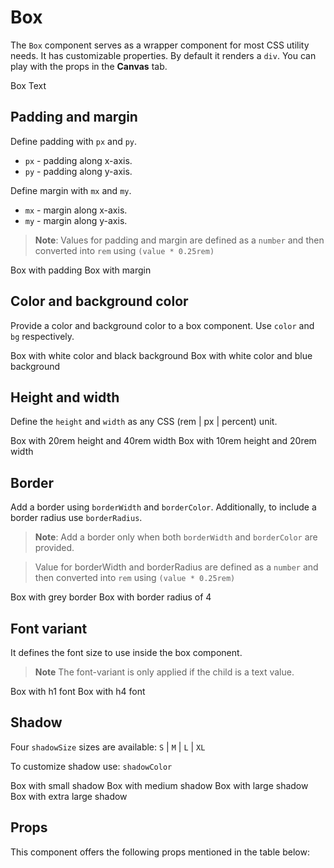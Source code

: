 
<Meta title="Core" component={Box} />

# Box

The `Box` component serves as a wrapper component for most  CSS utility needs. It has customizable properties. By default it renders a `div`.
You can play with the props in the **Canvas** tab.

<Preview withToolbar>
    <Story name="Box" decorators={[withKnobs]}>
        <Box
            fontVariant={select('Font Variant', fontVariants, 'h2')}
            color={color('Text Color', 'black')}
            bg={color('Background Color', '#e6effd')}
            isLoading={boolean('Is Loading', false)}
            px={number('Padding x-axis', 4)}
            py={number('Padding y-axis', 4)}
            mx={number('Margin x-axis', 2)}
            my={number('Margin y-axis', 2)}
            borderRadius={number('Border radius', 2)}
            borderColor={color('Border color', defaultTheme.colors.medlyGreen[500])}
            borderWidth={number('Border width', 1)}
            shadowSize={select('Shadow', shadows, 'M')}
            shadowColor={color('Shadow Color', 'rgba(0, 0, 0, 0.2)')}
        >
            <p>Box Text</p>
        </Box>
    </Story>
</Preview>

## Padding and margin

Define padding with `px` and `py`.

-   `px` - padding along x-axis.
-   `py` - padding along y-axis.

Define margin with `mx` and `my`.

-   `mx` - margin along x-axis.
-   `my` - margin along y-axis.

> **Note**: Values for padding and margin are defined as a `number` and then converted into `rem` using `(value * 0.25rem)`

<Preview>
    <Box px={4} py={4} mx={0} my={0} borderWidth={1} borderColor="tomato">
        Box with padding
    </Box>
    <Box mx={8} my={4} px={0} py={0} borderWidth={1} borderColor="tomato">
        Box with margin
    </Box>
</Preview>

## Color and background color

Provide a color and background color to a box component. Use `color` and `bg` respectively.

<Preview>
    <Box color="white" bg="black" mx={2}>
        Box with white color and black background
    </Box>
    <Box color="white" bg={defaultTheme.colors.blue[500]} mx={2}>
        Box with white color and blue background
    </Box>
</Preview>

## Height and width

Define the `height` and `width` as any CSS (rem | px | percent) unit.

<Preview>
    <Box color="white" bg="black" mx={2} height="20rem" width="40rem">
        Box with 20rem height and 40rem width
    </Box>
    <Box color="white" bg="black" mx={2} height="10rem" width="20rem">
        Box with 10rem height and 20rem width
    </Box>
</Preview>

## Border

Add a border using `borderWidth` and `borderColor`. Additionally, to include a border radius use `borderRadius`.

> **Note**: Add a border only when both `borderWidth` and `borderColor` are provided.

> Value for borderWidth and borderRadius are defined as a `number` and then converted into `rem` using `(value * 0.25rem)`

<Preview>
    <Box borderColor={defaultTheme.colors.grey[500]} borderWidth={1} mx={2} borderRadius={0}>
        Box with grey border
    </Box>
    <Box borderColor={defaultTheme.colors.grey[500]} borderWidth={1} mx={2} borderRadius={4}>
        Box with border radius of 4
    </Box>
</Preview>

## Font variant

It defines the font size to use inside the box component.

> **Note** The font-variant is only applied if the child is a text value.

<Preview>
    <Box mx={2} fontVariant="h1" borderColor={defaultTheme.colors.grey[500]} borderWidth={1}>
        Box with h1 font
    </Box>
    <Box mx={2} fontVariant="h4" borderColor={defaultTheme.colors.grey[500]} borderWidth={1}>
        Box with h4 font
    </Box>
</Preview>

## Shadow

Four `shadowSize` sizes are available: `S` | `M` | `L` | `XL`

To customize shadow use: `shadowColor`

<Preview>
    <Box mx={2} shadowSize="S">
        Box with small shadow
    </Box>
    <Box mx={2} shadowSize="M">
        Box with medium shadow
    </Box>
    <Box mx={2} shadowSize="L">
        Box with large shadow
    </Box>
    <Box mx={2} shadowSize="XL">
        Box with extra large shadow
    </Box>
</Preview>

## Props

This component offers the following props mentioned in the table below:

<Props of={Box} />
